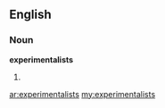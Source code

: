 ==English==

===Noun===
'''experimentalists'''

# {{plural of|[[experimentalist]]}}

[[ar:experimentalists]]
[[my:experimentalists]]
